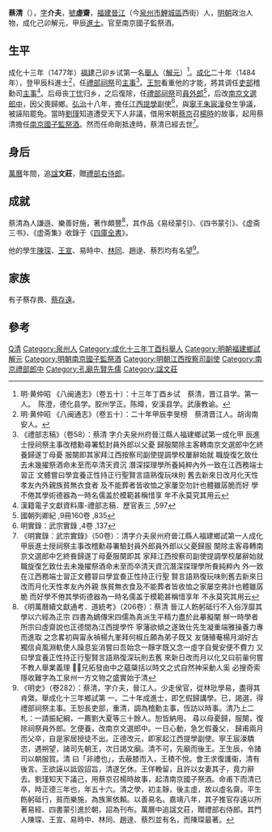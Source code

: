 {{Otheruses|other=名为蔡文庄的其他人物|蔡文庄}}
{{明清人物信息框
| 姓名 = 蔡清
| 原名 = 
| 圖片名稱= 蔡清.jpg
| 圖片大小 = 220px
| 圖片說明 = 《明良真像》之蔡清像，[[明|明]]·佚名繪
| 最高職務 = 中順大夫南京國子監祭酒
| 國家 = 大明
| 爵位 = 
| 籍貫 = [[福建|福建]][[泉州府|泉州府]][[晉江縣|晉江縣]]<br>（今[[泉州市|泉州市]][[鯉城區|鯉城區]]西街）
| 族裔 = 漢族
| 旗籍 = 
| 字號 = 字介夫，號虛齋
| 諡號 = 諡文莊
| 出生日期 = [[景泰_(年號)|景泰]]四年（1453年）
| 出生地點 = [[福建|福建]][[晉江縣|晉江縣]]
| 逝世日期 = [[正德_(明朝)|正德]]三年（1508年）
| 逝世地點 = [[福建|福建]][[晉江縣|晉江縣]]
| 墓葬 = 
| 配偶 = 
| 親屬 = 
| 出身 = 
*成化十三年己卯科舉人（解元）
*成化二十年甲辰科進士出身
| 經歷 = 
| 著作 = *《易經蒙引》
*《四書蒙引》
*《虛齋三書》
*《虛齋集》
}}

'''蔡清'''（{{bd|1453年||1508年||catIdx=C蔡}}），[[表字|字]]'''介夫'''，[[號|號]]'''虛齋'''，[[福建承宣布政使司|福建]][[晉江縣|晉江]]（今[[泉州市|泉州市]][[鯉城區|鯉城區]]西街）人，[[明朝|明朝]]政治人物，成化己卯解元，甲辰[[進士|進士]]。官至南京國子監祭酒。

==生平==
成化十三年（1477年）[[福建|福建]]己卯乡试第一名[[舉人|舉人]]（[[解元|解元]]）<ref>明·黄仲昭 《八闽通志》（卷五十）：十三年丁酉乡试　蔡清，晋江县学。第一人。　陈澄，德化县学。胶州学正。陈暲，安溪县学。武康教谕。</ref>。[[成化|成化]]二十年（1484年），登甲辰科進士<ref>明·黄仲昭 《八闽通志》（卷五十）：二十年甲辰李旻榜　蔡清晋江人。胡询南安人。</ref>，任[[禮部|禮部]][[祠祭|祠祭]]司[[主事|主事]]<ref>《禮部志稿》（卷58）：蔡清 字介夫泉州府晉江縣人福建鄉試第一成化甲 辰進士授祠祭主事改稽勳尋署騐封員外郎以父憂 歸服闋除主客轉南京文選郎中乞終養歸遂丁母憂 服闋即其家拜江西按察司副使提調學校屢辭始就 職旋復乞致仕去未幾擢祭酒命未至而卒清天資沉 潛深探理學所養純粹內外一致在江西務端士習正 文體嘗曰學宜養正性持正行聖賢言語熟復玩味則 舊去新來日改月化天性孝友內外親族貧無衣食者 及不能葬者皆收恤之家屢空勿計也體雖孱脆而好 學不倦其學術德器為一時名儒盖於模範甚稱惜享 年不永莫究其用云</ref>。[[王恕|王恕]]看重他的才能，將其调任[[吏部|吏部]]稽勳司[[主事|主事]]<ref>漢籍電子文獻資料庫-禮部志稿．歷官表三 ,597</ref>。后母丧[[丁忧|丁忧]]归乡，之后復除，任[[禮部|禮部]][[祠祭|祠祭]]司[[員外郎|員外郎]]<ref>國朝列卿紀 ,9冊160卷 ,835</ref>，后改[[南京|南京]][[文選|文選]][[郎中|郎中]]，因父喪歸鄉。[[弘治|弘治]]十八年，擔任[[江西|江西]][[提學|提學]]副使<ref>明實錄：武宗實錄 ,4卷 ,137</ref>，與[[寧王|寧王]][[朱宸濠|朱宸濠]]發生爭議，被誣陷罷免。當時[[劉瑾|劉瑾]]知道遭受天下人非議，借用宋朝[[蔡京|蔡京]]召[[楊時_(宋朝)|楊時]]的故事，起用蔡清擔任[[南京|南京]][[國子監祭酒|國子監祭酒]]。然而任命剛抵達時，蔡清已經去世<ref>《明實錄：武宗實錄》（50卷）：清字介夫泉州府晉江縣人福建鄉試第一人成化 甲辰進士授祠祭主事改稽勳尋署驗封員外郎員外郎以父憂歸服 闋除主客尋轉南京文選郎中乞終飬歸遂丁母憂服闋即其 家拜江西按察司副使提調學校屡辭始就職旋復乞致仕去未幾擢祭酒命未至而卒清天資沉潛深探理學所飬純粹內 外一致在江西務端士習正文體甞曰學宜飬正性持正行聖 賢言語熟復玩味則舊去新來日改而月化天性孝友內外親 族貧無衣食及不能葬者皆收恤之家屡空弗計也體雖孱脆 而好學不倦其學術德器為一時名儒盖于模範甚稱惜享年 不永莫究其用云</ref>。

== 身后 ==
[[萬曆|萬曆]]年間，追[[諡|諡]]'''文莊'''，贈[[禮部右侍郎|禮部右侍郎]]。

==成就==
蔡清為人謙遜、樂善好施，著作頗豐<ref>《明萬曆續文獻通考．道統考》（206卷）：蔡清 晉江人飭躬砥行不入俗浮靡其學以六經為正宗 四書為嫡傳宋四儒為真派生平精力盡於此摹擬闡 觧一時學者所宗曰虛齋說也正德間為江西提學忤 寧藩欲傾之遂致仕先生凝重端雅操養力專而進取 之念畧初與甯永禎楊九峯拜何椒丘願為弟子既又 友儲殖菴楊月湖好古獨信貞風淵軌使人躁息妄消嘗曰吾始念一靜字既又念一虛字自覺安便不費力 又曰學宜養正性持正行聖賢言語熟復深玩則去舊 來新日改而月以化又曰前軰何嘗不教人舉業義理 兄拓發由中之蘊檃括以時文之式自然神采動人奚 必搜奇索隱收難字為工泉州一方文物之盛實始于清</ref>，其作品《易经蒙引》、《四书蒙引》、《虚斋三书》、《虚斋集》收錄于《[[四庫全書|四庫全書]]》。

他的學生[[陳琛|陳琛]]、[[王宣|王宣]]、易時中、[[林同|林同]]、趙逯、蔡烈均有名望<ref>《明史》（卷282）：蔡清，字介夫，晉江人。少走侯官，從林玭學易，盡得其肯綮。舉成化十三年鄉試第 一。二十年成進士，即乞假歸講學。已，謁選，得禮部祠祭主事。王恕長吏部，重清，調為稽勳主事，恆訪以時事。清乃上二札：一請振紀綱，一薦劉大夏等三十餘人。恕皆納用。 尋以母憂歸，服闋，復除祠祭員外郎。乞便養，改南京文選郎中。一日心動，急乞假養父， 歸甫兩月而父卒，自是家居授徒不出。正德改元，即家起江西提學副使。寧王宸濠驕恣，遇朔望，諸司先朝王，次日謁文廟。清不可，先廟而後王。王生辰，令諸司以朝服賀。清 曰「非禮也」，去蔽膝而入，王積不悅。會王求復護衞，清有後言。王欲誣以詆毀詔旨，清遂乞休。王佯輓留，且許以女妻其子，竟力辭去。劉瑾知天下議己，用蔡京召楊時故事，起清南京國子祭酒。命甫下而清已卒，時正德三年也，年五十六。清之學，初主靜，後主虛，故以虛名齋。平生飭躬砥行，貧而樂施，為族黨依賴。以善易名。嘉靖八年，其子推官存遠以所著易經、四書蒙引進於朝，詔為刊布。萬曆中追諡文莊，贈禮部右侍郎。其門人陳琛、王宣、易時中、林同、趙逯、蔡烈並有名，而陳琛最著。</ref>。

==家族==
有子蔡存畏、[[蔡存遠|蔡存遠]]。

==參考==
{{Reflist}}

{{成化二十年甲辰科殿試金榜}}

{{Authority control}}

{{DEFAULTSORT:Cai蔡}}
[[Category:蔡姓|Q清]]
[[Category:泉州人|Category:泉州人]]
[[Category:成化十三年丁酉科舉人|Category:成化十三年丁酉科舉人]]
[[Category:明朝福建鄉試解元|Category:明朝福建鄉試解元]]
[[Category:明朝南京國子監祭酒|Category:明朝南京國子監祭酒]]
[[Category:明朝江西按察司副使|Category:明朝江西按察司副使]]
[[Category:南京禮部郎中|Category:南京禮部郎中]]
[[Category:孔廟先賢先儒|Category:孔廟先賢先儒]]
[[Category:諡文莊|Category:諡文莊]]